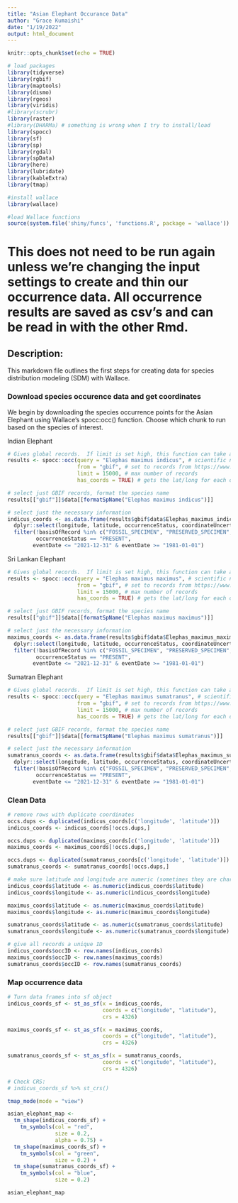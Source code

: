 ```yaml
---
title: "Asian Elephant Occurance Data"
author: "Grace Kumaishi"
date: "1/19/2022"
output: html_document
---
```


```r
knitr::opts_chunk$set(echo = TRUE)

# load packages
library(tidyverse)
library(rgbif)
library(maptools)
library(dismo)
library(rgeos)
library(viridis)
#library(scrubr)
library(raster)
#library(DHARMa) # something is wrong when I try to install/load
library(spocc)
library(sf)
library(sp)
library(rgdal)
library(spData)
library(here)
library(lubridate)
library(kableExtra)
library(tmap)

#install wallace
library(wallace)

#load Wallace functions
source(system.file('shiny/funcs', 'functions.R', package = 'wallace'))
```

# This does not need to be run again unless we're changing the input settings to create and thin our occurrence data. All occurrence results are saved as csv's and can be read in with the other Rmd.

## Description:

This markdown file outlines the first steps for creating data for species distribution modeling (SDM) with Wallace.

### Download species occurence data and get coordinates

We begin by downloading the species occurrence points for the Asian Elephant using Wallace's spocc:occ() function. Choose which chunk to run based on the species of interest.

Indian Elephant
```r
# Gives global records.  If limit is set high, this function can take a while to run.
results <- spocc::occ(query = "Elephas maximus indicus", # scientific name
                      from = "gbif", # set to records from https://www.gbif.org/
                      limit = 15000, # max number of records
                      has_coords = TRUE) # gets the lat/long for each observation

# select just GBIF records, format the species name
results[["gbif"]]$data[[formatSpName("Elephas maximus indicus")]]

# select just the necessary information
indicus_coords <- as.data.frame(results$gbif$data$Elephas_maximus_indicus) %>% # using GBIF data
  dplyr::select(longitude, latitude, occurrenceStatus, coordinateUncertaintyInMeters, institutionCode, references, basisOfRecord, eventDate) %>%  # selecting just the columns that we want
  filter(!basisOfRecord %in% c("FOSSIL_SPECIMEN", "PRESERVED_SPECIMEN", "LIVING_SPECIMEN"),
         occurrenceStatus == "PRESENT",
        eventDate <= "2021-12-31" & eventDate >= "1981-01-01")
```

Sri Lankan Elephant
```r
# Gives global records.  If limit is set high, this function can take a while to run.
results <- spocc::occ(query = "Elephas maximus maximus", # scientific name
                      from = "gbif", # set to records from https://www.gbif.org/
                      limit = 15000, # max number of records
                      has_coords = TRUE) # gets the lat/long for each observation

# select just GBIF records, format the species name
results[["gbif"]]$data[[formatSpName("Elephas maximus maximus")]]

# select just the necessary information
maximus_coords <- as.data.frame(results$gbif$data$Elephas_maximus_maximus) %>% # using GBIF data
  dplyr::select(longitude, latitude, occurrenceStatus, coordinateUncertaintyInMeters, institutionCode, references, basisOfRecord, eventDate) %>%  # selecting just the columns that we want
  filter(!basisOfRecord %in% c("FOSSIL_SPECIMEN", "PRESERVED_SPECIMEN", "LIVING_SPECIMEN"),
         occurrenceStatus == "PRESENT",
        eventDate <= "2021-12-31" & eventDate >= "1981-01-01")
```

Sumatran Elephant
```r
# Gives global records.  If limit is set high, this function can take a while to run.
results <- spocc::occ(query = "Elephas maximus sumatranus", # scientific name
                      from = "gbif", # set to records from https://www.gbif.org/
                      limit = 15000, # max number of records
                      has_coords = TRUE) # gets the lat/long for each observation

# select just GBIF records, format the species name
results[["gbif"]]$data[[formatSpName("Elephas maximus sumatranus")]]

# select just the necessary information
sumatranus_coords <- as.data.frame(results$gbif$data$Elephas_maximus_sumatranus) %>% # using GBIF data
  dplyr::select(longitude, latitude, occurrenceStatus, coordinateUncertaintyInMeters, institutionCode, references, basisOfRecord, eventDate) %>%  # selecting just the columns that we want
  filter(!basisOfRecord %in% c("FOSSIL_SPECIMEN", "PRESERVED_SPECIMEN", "LIVING_SPECIMEN"),
         occurrenceStatus == "PRESENT",
        eventDate <= "2021-12-31" & eventDate >= "1981-01-01")
```

### Clean Data

```r
# remove rows with duplicate coordinates
occs.dups <- duplicated(indicus_coords[c('longitude', 'latitude')])
indicus_coords <- indicus_coords[!occs.dups,]

occs.dups <- duplicated(maximus_coords[c('longitude', 'latitude')])
maximus_coords <- maximus_coords[!occs.dups,]

occs.dups <- duplicated(sumatranus_coords[c('longitude', 'latitude')])
sumatranus_coords <- sumatranus_coords[!occs.dups,]

# make sure latitude and longitude are numeric (sometimes they are characters)
indicus_coords$latitude <- as.numeric(indicus_coords$latitude)
indicus_coords$longitude <- as.numeric(indicus_coords$longitude)

maximus_coords$latitude <- as.numeric(maximus_coords$latitude)
maximus_coords$longitude <- as.numeric(maximus_coords$longitude)

sumatranus_coords$latitude <- as.numeric(sumatranus_coords$latitude)
sumatranus_coords$longitude <- as.numeric(sumatranus_coords$longitude)

# give all records a unique ID
indicus_coords$occID <- row.names(indicus_coords)
maximus_coords$occID <- row.names(maximus_coords)
sumatranus_coords$occID <- row.names(sumatranus_coords)
```

### Map occurrence data

```r
# Turn data frames into sf object
indicus_coords_sf <- st_as_sf(x = indicus_coords,
                              coords = c("longitude", "latitude"),
                              crs = 4326)

maximus_coords_sf <- st_as_sf(x = maximus_coords,
                              coords = c("longitude", "latitude"),
                              crs = 4326)

sumatranus_coords_sf <- st_as_sf(x = sumatranus_coords,
                              coords = c("longitude", "latitude"),
                              crs = 4326)

# Check CRS:
# indicus_coords_sf %>% st_crs()
```

```r
tmap_mode(mode = "view")

asian_elephant_map <-
  tm_shape(indicus_coords_sf) +
    tm_symbols(col = "red",
               size = 0.2,
               alpha = 0.75) +
  tm_shape(maximus_coords_sf) +
    tm_symbols(col = "green",
               size = 0.2) +
  tm_shape(sumatranus_coords_sf) +
    tm_symbols(col = "blue",
               size = 0.2)

asian_elephant_map
```

